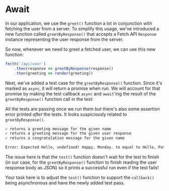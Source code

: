 # Await

In our application, we use the `greet()` function a lot in conjunction with fetching the user from a server. To simplify this usage, we've introduced a new function called `greetByResponse()` that accepts a Fetch API `Response` instance representing the user response from the server.

<CodeFile file="greet.js" range="7-10" nocopy />

So now, whenever we need to greet a fetched user, we can use this new function:

```js nocopy
fecth('/api/user')
	.then(response => greetByResponse(response))
	.then(greeting => render(greeting))
```

Next, we've added a test case for the `greetByResponse()` function. Since it's marked as `async`, it will return a promise when run. We will account for that promise by making the test callback `async` and `await`'ing the result of the `greetByResponse()` function call in the test:

<CodeFile file="greet.test.js" range="19-22" highlight="19,21" nocopy />

All the tests are passing once we run them but there's also some assertion error printed _after_ the tests. It looks suspiciously related to `greetByResponse()`.

```txt lines=2,5 nonumber nocopy
✓ returns a greeting message for the given name
✓ returns a greeting message for the given user response
✓ returns a congratulation message for the given name

Error: Expected Hello, undefined! Happy, Monday. to equal to Hello, Patrick! Happy, Monday.
```

The issue here is that the `test()` function doesn't wait for the test to finish (in our case, for the `greetByResponse()` function to finish reading the user response body as JSON) so it prints a successful run even if the test fails!

Your task here is to adjust the `test()` function to support the `callback()` being asynchronous and have the newly added test pass.
